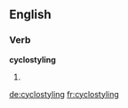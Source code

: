 
==English==

===Verb===
'''cyclostyling'''

# {{present participle of|cyclostyle}}

[[de:cyclostyling]]
[[fr:cyclostyling]]